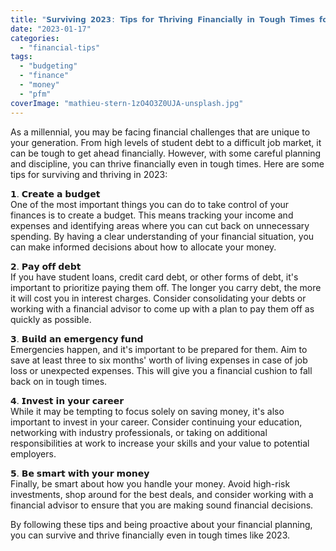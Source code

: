 ```yaml
---
title: "𝗦𝘂𝗿𝘃𝗶𝘃𝗶𝗻𝗴 𝟮𝟬𝟮𝟯: 𝗧𝗶𝗽𝘀 𝗳𝗼𝗿 𝗧𝗵𝗿𝗶𝘃𝗶𝗻𝗴 𝗙𝗶𝗻𝗮𝗻𝗰𝗶𝗮𝗹𝗹𝘆 𝗶𝗻 𝗧𝗼𝘂𝗴𝗵 𝗧𝗶𝗺𝗲𝘀 𝗳𝗼𝗿 𝗠𝗶𝗹𝗹𝗲𝗻𝗻𝗶𝗮𝗹𝘀"
date: "2023-01-17"
categories: 
  - "financial-tips"
tags: 
  - "budgeting"
  - "finance"
  - "money"
  - "pfm"
coverImage: "mathieu-stern-1zO4O3Z0UJA-unsplash.jpg"
---
```


As a millennial, you may be facing financial challenges that are unique to your generation. From high levels of student debt to a difficult job market, it can be tough to get ahead financially. However, with some careful planning and discipline, you can thrive financially even in tough times. Here are some tips for surviving and thriving in 2023:

𝟭. 𝗖𝗿𝗲𝗮𝘁𝗲 𝗮 𝗯𝘂𝗱𝗴𝗲𝘁  
One of the most important things you can do to take control of your finances is to create a budget. This means tracking your income and expenses and identifying areas where you can cut back on unnecessary spending. By having a clear understanding of your financial situation, you can make informed decisions about how to allocate your money.

𝟮. 𝗣𝗮𝘆 𝗼𝗳𝗳 𝗱𝗲𝗯𝘁  
If you have student loans, credit card debt, or other forms of debt, it's important to prioritize paying them off. The longer you carry debt, the more it will cost you in interest charges. Consider consolidating your debts or working with a financial advisor to come up with a plan to pay them off as quickly as possible.

𝟯. 𝗕𝘂𝗶𝗹𝗱 𝗮𝗻 𝗲𝗺𝗲𝗿𝗴𝗲𝗻𝗰𝘆 𝗳𝘂𝗻𝗱  
Emergencies happen, and it's important to be prepared for them. Aim to save at least three to six months' worth of living expenses in case of job loss or unexpected expenses. This will give you a financial cushion to fall back on in tough times.

𝟰. 𝗜𝗻𝘃𝗲𝘀𝘁 𝗶𝗻 𝘆𝗼𝘂𝗿 𝗰𝗮𝗿𝗲𝗲𝗿  
While it may be tempting to focus solely on saving money, it's also important to invest in your career. Consider continuing your education, networking with industry professionals, or taking on additional responsibilities at work to increase your skills and your value to potential employers.

𝟱. 𝗕𝗲 𝘀𝗺𝗮𝗿𝘁 𝘄𝗶𝘁𝗵 𝘆𝗼𝘂𝗿 𝗺𝗼𝗻𝗲𝘆  
Finally, be smart about how you handle your money. Avoid high-risk investments, shop around for the best deals, and consider working with a financial advisor to ensure that you are making sound financial decisions.

By following these tips and being proactive about your financial planning, you can survive and thrive financially even in tough times like 2023.

